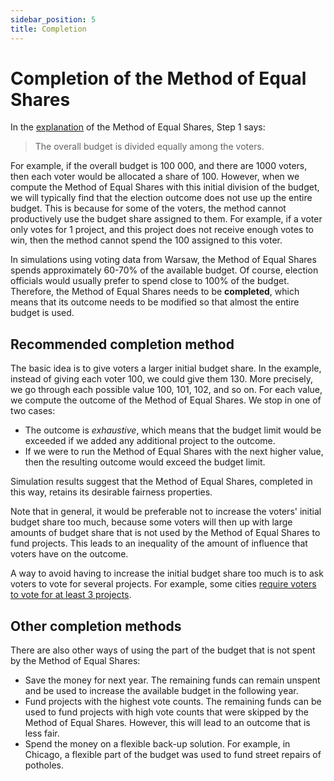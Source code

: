 ```yaml
---
sidebar_position: 5
title: Completion
---
```



# Completion of the Method of Equal Shares

In the [explanation](../explanation) of the Method of Equal Shares, Step 1 says:

> The overall budget is divided equally among the voters.

For example, if the overall budget is <CurrencySymbol/>100 000, and there are 1000 voters, then each voter would be allocated a share of <CurrencySymbol/>100.
However, when we compute the Method of Equal Shares with this initial division of the budget, we will typically find that the election outcome does not use up the entire budget.
This is because for some of the voters, the method cannot productively use the budget share assigned to them.
For example, if a voter only votes for 1 project, and this project does not receive enough votes to win, then the method cannot spend the <CurrencySymbol/>100 assigned to this voter.

In simulations using voting data from Warsaw, the Method of Equal Shares spends approximately 60-70% of the available budget.
Of course, election officials would usually prefer to spend close to 100% of the budget.
Therefore, the Method of Equal Shares needs to be **completed**, which means that its outcome needs to be modified so that almost the entire budget is used.

## Recommended completion method

The basic idea is to give voters a larger initial budget share. 
In the example, instead of giving each voter <CurrencySymbol/>100, we could give them <CurrencySymbol/>130.
More precisely, we go through each possible value <CurrencySymbol/>100, <CurrencySymbol/>101, <CurrencySymbol/>102, and so on.
For each value, we compute the outcome of the Method of Equal Shares.
We stop in one of two cases:
* The outcome is _exhaustive_, which means that the budget limit would be exceeded if we added any additional project to the outcome.
* If we were to run the Method of Equal Shares with the next higher value, then the resulting outcome would exceed the budget limit.

Simulation results suggest that the Method of Equal Shares, completed in this way, retains its desirable fairness properties.

Note that in general, it would be preferable not to increase the voters' initial budget share too much, because some voters will then up with large amounts of budget share that is not used by the Method of Equal Shares to fund projects. This leads to an inequality of the amount of influence that voters have on the outcome.

A way to avoid having to increase the initial budget share too much is to ask voters to vote for several projects. For example, some cities [require voters to vote for at least 3 projects](input-formats#minimum-number-of-approvals). 

## Other completion methods

There are also other ways of using the part of the budget that is not spent by the Method of Equal Shares:

* <SemiBold>Save the money for next year</SemiBold>. The remaining funds can remain unspent and be used to increase the available budget in the following year.
* <SemiBold>Fund projects with the highest vote counts</SemiBold>. The remaining funds can be used to fund projects with high vote counts that were skipped by the Method of Equal Shares. However, this will lead to an outcome that is less fair.
* <SemiBold>Spend the money on a flexible back-up solution</SemiBold>. For example, in Chicago, a flexible part of the budget was used to fund street repairs of potholes.
